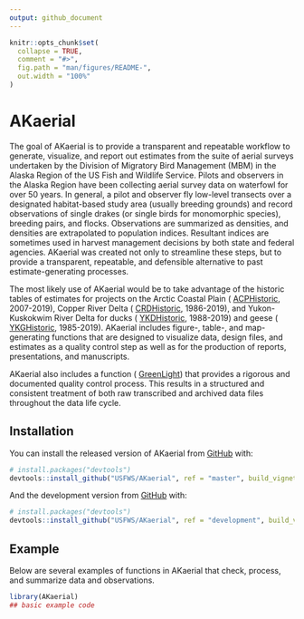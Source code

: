 ```yaml
---
output: github_document
---
```


<!-- README.md is generated from README.Rmd. Please edit that file -->

```r
knitr::opts_chunk$set(
  collapse = TRUE,
  comment = "#>",
  fig.path = "man/figures/README-",
  out.width = "100%"
)
```

# AKaerial

<!-- badges: start -->
<!-- badges: end -->

The goal of AKaerial is to provide a transparent and repeatable workflow to generate, visualize, and report out estimates from the suite of aerial surveys undertaken by the Division of Migratory Bird Management (MBM) in the Alaska Region of the US Fish and Wildlife Service.  Pilots and observers in the Alaska Region have been collecting aerial survey data on waterfowl for over 50 years.  In general, a pilot and observer fly low-level transects over a designated habitat-based study area (usually breeding grounds) and record observations of single drakes (or single birds for monomorphic species), breeding pairs, and flocks. Observations are summarized as densities, and densities are extrapolated to population indices.  Resultant indices are sometimes used in harvest management decisions by both state and federal agencies.  AKaerial was created not only to streamline these steps, but to provide a transparent, repeatable, and defensible alternative to past estimate-generating processes.  

The most likely use of AKaerial would be to take advantage of the historic tables of estimates for projects on the Arctic Coastal Plain ( [ACPHistoric](../help/ACPHistoric), 2007-2019), Copper River Delta ( [CRDHistoric](../help/CRDHistoric), 1986-2019), and Yukon-Kuskokwim River Delta for ducks ( [YKDHistoric](../help/YKDHistoric), 1988-2019) and geese ( [YKGHistoric](../help/YKGHistoric), 1985-2019).  AKaerial includes figure-, table-, and map-generating functions that are designed to visualize data, design files, and estimates as a quality control step as well as for the production of reports, presentations, and manuscripts.

AKaerial also includes a function ( [GreenLight](../help/GreenLight)) that provides a rigorous and documented quality control process.  This results in a structured and consistent treatment of both raw transcribed and archived data files throughout the data life cycle.   

## Installation

You can install the released version of AKaerial from [GitHub](https://github.com/) with:

``` r
# install.packages("devtools")
devtools::install_github("USFWS/AKaerial", ref = "master", build_vignettes = TRUE)
```

And the development version from [GitHub](https://github.com/) with:

``` r
# install.packages("devtools")
devtools::install_github("USFWS/AKaerial", ref = "development", build_vignettes = TRUE)
```
## Example

Below are several examples of functions in AKaerial that check, process, and summarize data and observations.

```r
library(AKaerial)
## basic example code
```

